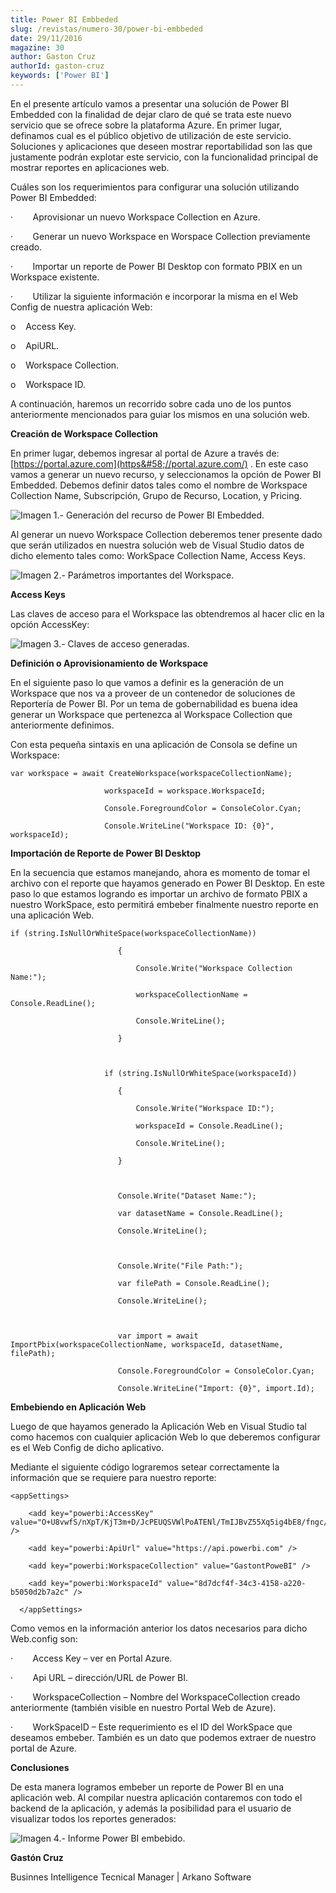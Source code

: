 ```yaml
---
title: Power BI Embbeded
slug: /revistas/numero-30/power-bi-embbeded
date: 29/11/2016
magazine: 30
author: Gaston Cruz
authorId: gaston-cruz
keywords: ['Power BI']
---
```






En el presente artículo vamos a presentar una solución de Power BI Embedded con la finalidad de dejar claro de qué se trata este nuevo servicio que se ofrece sobre la plataforma Azure. En primer lugar, definamos cual es el público objetivo de utilización de este servicio. Soluciones y aplicaciones que deseen mostrar reportabilidad son las que justamente podrán explotar este servicio, con la funcionalidad principal de mostrar reportes en aplicaciones web.

Cuáles son los requerimientos para configurar una solución utilizando Power BI Embedded:

·          Aprovisionar un nuevo Workspace Collection en Azure.

·          Generar un nuevo Workspace en Worspace Collection previamente creado.

·          Importar un reporte de Power BI Desktop con formato PBIX en un Workspace existente.

·          Utilizar la siguiente información e incorporar la misma en el Web Config de nuestra aplicación Web:

o      Access Key.

o      ApiURL.

o      Workspace Collection.

o      Workspace ID.

A continuación, haremos un recorrido sobre cada uno de los puntos anteriormente mencionados para guiar los mismos en una solución web.

**Creación de Workspace Collection**

En primer lugar, debemos ingresar al portal de Azure a través de: [https://portal.azure.com](https&#58;//portal.azure.com/) .  En este caso vamos a generar un nuevo recurso, y seleccionamos la opción de Power BI Embedded. Debemos definir datos tales como el nombre de Workspace Collection Name, Subscripción, Grupo de Recurso, Location, y Pricing.

![Imagen 1.- Generación del recurso de Power BI Embedded.](../../../images/numero30/power-bi-embbeded/image1.png)

Al generar un nuevo Workspace Collection deberemos tener presente dado que serán utilizados en nuestra solución web de Visual Studio datos de dicho elemento tales como: WorkSpace Collection Name, Access Keys.

![Imagen 2.- Parámetros importantes del Workspace.](../../../images/numero30/power-bi-embbeded/image2.png)

**Access Keys**

Las claves de acceso para el Workspace las obtendremos al hacer clic en la opción AccessKey:

![Imagen 3.- Claves de acceso generadas.](../../../images/numero30/power-bi-embbeded/image7.png)

**Definición o Aprovisionamiento de Workspace**

En el siguiente paso lo que vamos a definir es la generación de un Workspace que nos va a proveer de un contenedor de soluciones de Reportería de Power BI. Por un tema de gobernabilidad es buena idea generar un Workspace que pertenezca al Workspace Collection que anteriormente definimos.

Con esta pequeña sintaxis en una aplicación de Consola se define un Workspace:

```
var workspace = await CreateWorkspace(workspaceCollectionName);
```

```
                     workspaceId = workspace.WorkspaceId;
```

```
                     Console.ForegroundColor = ConsoleColor.Cyan;
```

```
                     Console.WriteLine("Workspace ID: {0}", workspaceId);
```



**Importación de Reporte de Power BI Desktop**

En la secuencia que estamos manejando, ahora es momento de tomar el archivo con el reporte que hayamos generado en Power BI Desktop. En este paso lo que estamos logrando es importar un archivo de formato PBIX a nuestro WorkSpace, esto permitirá embeber finalmente nuestro reporte en una aplicación Web.

```
if (string.IsNullOrWhiteSpace(workspaceCollectionName))
```

```
                        {
```

```
                            Console.Write("Workspace Collection Name:");
```

```
                            workspaceCollectionName = Console.ReadLine();
```

```
                            Console.WriteLine();
```

```
                        }
```

```
 
```

```
                     if (string.IsNullOrWhiteSpace(workspaceId))
```

```
                        {
```

```
                            Console.Write("Workspace ID:");
```

```
                            workspaceId = Console.ReadLine();
```

```
                            Console.WriteLine();
```

```
                        }
```

```
 
```

```
                        Console.Write("Dataset Name:");
```

```
                        var datasetName = Console.ReadLine();
```

```
                        Console.WriteLine();
```

```
 
```

```
                        Console.Write("File Path:");
```

```
                        var filePath = Console.ReadLine();
```

```
                        Console.WriteLine();
```

```
 
```

```
                        var import = await ImportPbix(workspaceCollectionName, workspaceId, datasetName, filePath);
```

```
                        Console.ForegroundColor = ConsoleColor.Cyan;
```

```
                        Console.WriteLine("Import: {0}", import.Id);
```



**Embebiendo en Aplicación Web**

Luego de que hayamos generado la Aplicación Web en Visual Studio tal como hacemos con cualquier aplicación Web lo que deberemos configurar es el Web Config de dicho aplicativo.

Mediante el siguiente código lograremos setear correctamente la información que se requiere para nuestro reporte:

```
<appSettings>
```

```
    <add key="powerbi:AccessKey" value="O+U8vwfS/nXpT/KjT3m+D/JcPEUQSVWlPoATENl/TmIJBvZ55Xq5ig4bE8/fngc/3tyzz1eT/k0YE7hLUL7LrA==" />
```

```
    <add key="powerbi:ApiUrl" value="https://api.powerbi.com" />
```

```
    <add key="powerbi:WorkspaceCollection" value="GastontPoweBI" />
```

```
    <add key="powerbi:WorkspaceId" value="8d7dcf4f-34c3-4158-a220-b5050d2b7a2c" />
```

```
  </appSettings>
```

Como vemos en la información anterior los datos necesarios para dicho Web.config son:

·          Access Key – ver en Portal Azure.

·          Api URL – dirección/URL de Power BI.

·          WorkspaceCollection – Nombre del WorkspaceCollection creado anteriormente (también visible en nuestro Portal Web de Azure).

·          WorkSpaceID – Este requerimiento es el ID del WorkSpace que deseamos embeber. También es un dato que podemos extraer de nuestro portal de Azure.

**Conclusiones**

De esta manera logramos embeber un reporte de Power BI en una aplicación web. Al compilar nuestra aplicación contaremos con todo el backend de la aplicación, y además la posibilidad para el usuario de visualizar todos los reportes generados: ​

![Imagen 4.- Informe Power BI embebido.](../../../images/numero30/power-bi-embbeded/image8.jpeg)



**Gastón Cruz**

Businnes Intelligence Tecnical Manager | Arkano Software​

